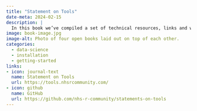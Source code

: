 ```yaml
---
title: "Statement on Tools"
date-meta: 2024-02-15
description: |
  In this book we’ve compiled a set of technical resources, links and write down our experiences of using open data science programs like R and Python within the NHS and beyond.
image: book-image.jpg
image-alt: Photo of four open books laid out on top of each other.
categories:
  - data-science
  - installation
  - getting-started
links:
- icon: journal-text
  name: Statement on Tools
  url: https://tools.nhsrcommunity.com/
- icon: github
  name: GitHub
  url: https://github.com/nhs-r-community/statements-on-tools
---
```


<!-- Image by <a href="https://pixabay.com/users/congerdesign-509903/?utm_source=link-attribution&utm_medium=referral&utm_campaign=image&utm_content=3964050">congerdesign</a> from <a href="https://pixabay.com//?utm_source=link-attribution&utm_medium=referral&utm_campaign=image&utm_content=3964050">Pixabay</a> -->